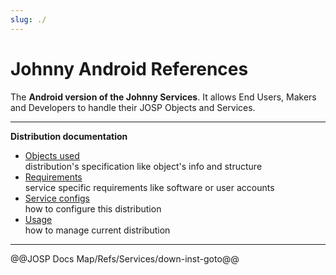```yaml
---
slug: ./
---
```

# Johnny Android References


<ReferenceIntro
logo_path="Johnny_Android_Logo_250.png">

The **Android version of the Johnny Services**.
It allows End Users, Makers and Developers to handle their JOSP Objects and Services.
</ReferenceIntro>

<ReferenceInfo
proj_name="Johnny Android"
refs_dir="jsl_services/johnny_android"
ver_stable="N/A"
ver_dev="0.1-DEV"
repo_name="com.robypomper.josp.jsl.johnny_android"
/>

---

**Distribution documentation**

* [Objects used](objects_used)<br/>
  distribution's specification like object's info and structure
* [Requirements](requirements)<br/>
  service specific requirements like software or user accounts
* [Service configs](service_configs)<br/>
  how to configure this distribution
* [Usage](usage)<br/>
  how to manage current distribution

---

@@JOSP Docs Map/Refs/Services/down-inst-goto@@
